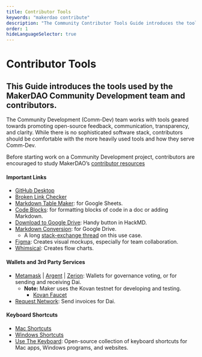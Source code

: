 ```yaml
---
title: Contributor Tools
keywords: "makerdao contribute"
description: "The Community Contributor Tools Guide introduces the tools used by the MakerDAO Community Development team and contributors."
order: 1
hideLanguageSelector: true
---
```


# Contributor Tools

## This Guide introduces the tools used by the MakerDAO Community Development team and contributors.

The Community Development (Comm-Dev) team works with tools geared towards promoting open-source feedback, communication, transparency, and clarity. While there is no sophisticated software stack, contributors should be comfortable with the more heavily used tools and how they serve Comm-Dev.

Before starting work on a Community Development project, contributors are encouraged to study MakerDAO’s [contributor resources](/contribute/content/)

#### Important Links

- [GitHub Desktop](https://desktop.github.com/)
- [Broken Link Checker](https://ahrefs.com/broken-link-checker)
- [Markdown Table Maker](https://gsuite.google.com/marketplace/app/markdowntablemaker/46507245362): for Google Sheets.
- [Code Blocks](https://gsuite.google.com/marketplace/app/code_blocks/100740430168?pann=cwsdp&hl=en): for formatting blocks of code in a doc or adding Markdown.
- [Download to Google Drive](hackmd-markdown-download): Handy button in HackMD.
- [Markdown Conversion](https://github.com/lmmx/gdocs2md-html): for Google Drive.
  - A long [stack-exchange thread](https://webapps.stackexchange.com/questions/44047/how-can-google-docs-and-markdown-play-nice) on this use case.
- [Figma](https://www.figma.com/): Creates visual mockups, especially for team collaboration.
- [Whimsical](https://whimsical.com/): Creates flow charts.

#### Wallets and 3rd Party Services

- [Metamask](https://metamask.io/) | [Argent](https://www.argent.xyz/) | [Zerion](https://zerion.io/): Wallets for governance voting, or for sending and receiving Dai.
  - **Note:** Maker uses the Kovan testnet for developing and testing.
    - [Kovan Faucet](https://faucet.kovan.network/)
- [Request Network](https://app.request.network/#/): Send invoices for Dai.

#### Keyboard Shortcuts

- [Mac Shortcuts](https://www.mediaatelier.com/CheatSheet/?ref=producthunt)
- [Windows Shortcuts](https://cheatkeys.com/)
- [Use The Keyboard](https://usethekeyboard.com/): Open-source collection of keyboard shortcuts for Mac apps, Windows programs, and websites.
